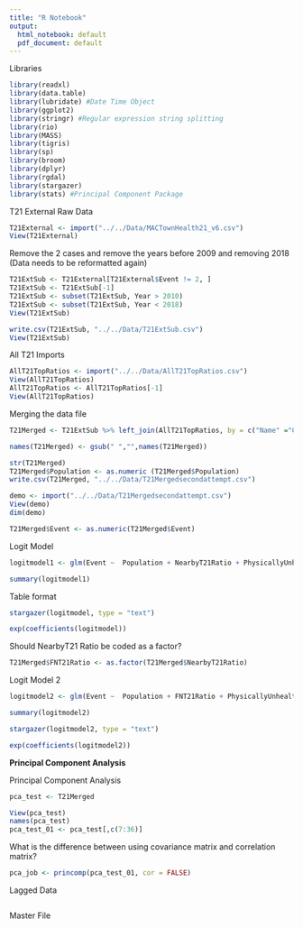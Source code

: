 ```yaml
---
title: "R Notebook"
output:
  html_notebook: default
  pdf_document: default
---
```

Libraries

```r
library(readxl)
library(data.table)
library(lubridate) #Date Time Object
library(ggplot2)
library(stringr) #Regular expression string splitting
library(rio)
library(MASS)
library(tigris)
library(sp)
library(broom)
library(dplyr)
library(rgdal)
library(stargazer)
library(stats) #Principal Component Package
```

T21 External Raw Data 
```r
T21External <- import("../../Data/MACTownHealth21_v6.csv")
View(T21External)
```

Remove the 2 cases and remove the years before 2009 and removing 2018 (Data needs to be reformatted again)
```r
T21ExtSub <- T21External[T21External$Event != 2, ]
T21ExtSub <- T21ExtSub[-1]
T21ExtSub <- subset(T21ExtSub, Year > 2010)
T21ExtSub <- subset(T21ExtSub, Year < 2018)
View(T21ExtSub)

write.csv(T21ExtSub, "../../Data/T21ExtSub.csv")
View(T21ExtSub)
```

All T21 Imports

```r
AllT21TopRatios <- import("../../Data/AllT21TopRatios.csv")
View(AllT21TopRatios)
AllT21TopRatios <- AllT21TopRatios[-1]
View(AllT21TopRatios)
```

Merging the data file
```r
T21Merged <- T21ExtSub %>% left_join(AllT21TopRatios, by = c("Name" ="CityTown", "Year" = "year"))
```

```r
names(T21Merged) <- gsub(" ","",names(T21Merged))
```

```r
str(T21Merged)
T21Merged$Population <- as.numeric (T21Merged$Population)
write.csv(T21Merged, "../../Data/T21Mergedsecondattempt.csv")
```

```r
demo <- import("../../Data/T21Mergedsecondattempt.csv")
View(demo)
dim(demo)
```



```r
T21Merged$Event <- as.numeric(T21Merged$Event)
```



Logit Model
```r
logitmodel1 <- glm(Event ~  Population + NearbyT21Ratio + PhysicallyUnhealthyDays + MentallyUnhealthyDays + PercentSmokers + PercentExcessiveDrinking + TeenBirthRate + ChlamydiaRate + PercentUnemployed + ViolentCrimeRate   , family = binomial(link = "logit"), data = T21Merged )

summary(logitmodel1)
```

Table format
```r
stargazer(logitmodel, type = "text")

```

```r
exp(coefficients(logitmodel))
```
Should NearbyT21 Ratio be coded as a factor?

```r
T21Merged$FNT21Ratio <- as.factor(T21Merged$NearbyT21Ratio)
```

Logit Model 2
```r
logitmodel2 <- glm(Event ~  Population + FNT21Ratio + PhysicallyUnhealthyDays + MentallyUnhealthyDays + PercentSmokers + PercentExcessiveDrinking + TeenBirthRate + ChlamydiaRate + PercentUnemployed + ViolentCrimeRate   , family = binomial(link = "logit"), data = T21Merged )

summary(logitmodel2)
```


```r
stargazer(logitmodel2, type = "text")
```
```r
exp(coefficients(logitmodel2))
```

**Principal Component Analysis**


Principal Component Analysis

```r
pca_test <- T21Merged
```

```r
View(pca_test)
names(pca_test)
pca_test_01 <- pca_test[,c(7:36)]
```

What is the difference between using covariance matrix and correlation matrix?

```r
pca_job <- princomp(pca_test_01, cor = FALSE)
```

Lagged Data

```r



```


Master File

```r

```






















